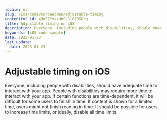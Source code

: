 ```yaml
---
locale: nl
slug: /ios/codevoorbeelden/adjustable-timing
contentful_id: 49oEZYxsxUnSsJiG7BSHrq
title: Adjustable timing on iOS
description: Everyone, including people with disabilities, should have adequate time to interact with your app.
keywords: [iOS code sample]
date: 2023-01-23
last_update:
  date: 2023-01-23
---
```


# Adjustable timing on iOS

Everyone, including people with disabilities, should have adequate time to interact with your app. People with disabilities may require more time to interact with your app. If certain functions are time-dependent, it will be difficult for some users to finish in time. If content is shown for a limited time, users might not finish reading in time. It should be possible for users to increase time limits, or ideally, disable all time limits.

<CodeSample id="screen-timing" locale="nl" platform="ios"/>
